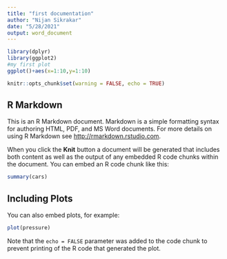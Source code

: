 ```yaml
---
title: "first documentation"
author: "Nijan Sikrakar"
date: "5/28/2021"
output: word_document
---
```



```r
library(dplyr)
library(ggplot2)
#my first plot
ggplot()+aes(x=1:10,y=1:10)
```


```r
knitr::opts_chunk$set(warning = FALSE, echo = TRUE)
```


## R Markdown

This is an R Markdown document. Markdown is a simple formatting syntax for authoring HTML, PDF, and MS Word documents. For more details on using R Markdown see <http://rmarkdown.rstudio.com>.

When you click the **Knit** button a document will be generated that includes both content as well as the output of any embedded R code chunks within the document. You can embed an R code chunk like this:

```r
summary(cars)
```

## Including Plots

You can also embed plots, for example:

```r
plot(pressure)
```

Note that the `echo = FALSE` parameter was added to the code chunk to prevent printing of the R code that generated the plot.
